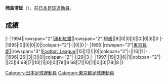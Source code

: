 {{Infobox football biography
|name=岡島清延
|image=
|fullname=岡島清延
|birth_date={{Birth date and age|1971|6|30}}
|cityofbirth=[[東京都|東京都]]
|countryofbirth=[[日本|日本]]
|position=[[後衛_(足球)|後衛]]
|currentclub=
|years=1994-1995<br/>1995-1997
|clubs=[[浦和紅鑽|浦和紅鑽]]<br/>[[FC東京|東京瓦斯]]
|caps(goals)=
|nationalyears=
|nationalteam=
|nationalcaps(goals)=
}}
'''岡島清延'''（{{Bd|1971年|6月30日||}}），前[[日本|日本]][[足球|足球]][[運動員|運動員]]。

==成績==
{{Football player club statistics 1|YYN}}
{{Football player club statistics 2|JPN|YYN}}
|-
|1994||rowspan="2"|[[浦和紅鑽|浦和紅鑽]]||rowspan="2"|[[日本職業足球甲級聯賽|甲級]]||8||0||0||0||0||0||8||0
|-
|1995||0||0||0||0||colspan="2"|-||0||0
|-
|1995||rowspan="3"|[[FC東京|東京瓦斯]]||rowspan="3"|[[Japan_Football_League|Football League]]||15||1||1||0||colspan="2"|-||16||1
|-
|1996||26||3||3||0||colspan="2"|-||29||3
|-
|1997||19||3||6||1||colspan="2"|-||25||4
{{Football player club statistics 3|1|JPN}}68||7||10||1||0||0||78||8
{{Football player club statistics 5}}68||7||10||1||0||0||78||8
|}

{{Japan-sport-bio-stub}}
{{Soccer-player-stub}}
[[Category:日本足球運動員|Category:日本足球運動員]]
[[Category:東京都足球運動員|Category:東京都足球運動員]]